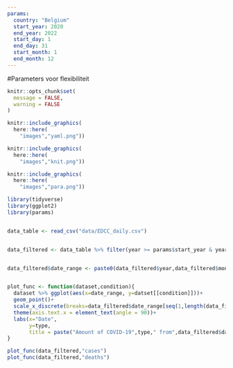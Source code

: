 ```yaml
---
params:
  country: "Belgium"
  start_year: 2020
  end_year: 2022
  start_day: 1
  end_day: 31
  start_month: 1
  end_month: 12
---
```

#Parameters voor flexibiliteit
```r
knitr::opts_chunk$set(
  message = FALSE,
  warning = FALSE
)
```

```r
knitr::include_graphics(
  here::here(
    "images","yaml.png"))
```

```r
knitr::include_graphics(
  here::here(
    "images","knit.png"))
```

```r
knitr::include_graphics(
  here::here(
    "images","para.png"))
```


```r
library(tidyverse)
library(ggplot2)
library(params)


data_table <- read_csv("data/EDCC_daily.csv")


data_filtered <- data_table %>% filter(year >= params$start_year & year <= params$end_year & countriesAndTerritories == params$country & day %in% c(params$start_day:params$end_day) & month %in% c(params$start_month:params$end_month))


data_filtered$date_range <- paste0(data_filtered$year,data_filtered$month,data_filtered$day) 


plot_func <- function(dataset,condition){
  dataset %>% ggplot(aes(x=date_range, y=datset[[condition]]))+
  geom_point()+
  scale_x_discrete(breaks=data_filtered$date_range[seq(1,length(data_filtered$date_range),by=50)])+
  theme(axis.text.x = element_text(angle = 90))+
  labs(x="Date",
       y=type,
       title = paste("Amount of COVID-19",type," from",data_filtered$dateRep[length(data_filtered$dateRep)],"to",data_filtered$dateRep[1]))
}
```


```r
plot_func(data_filtered,"cases")
plot_func(data_filtered,"deaths")

```
